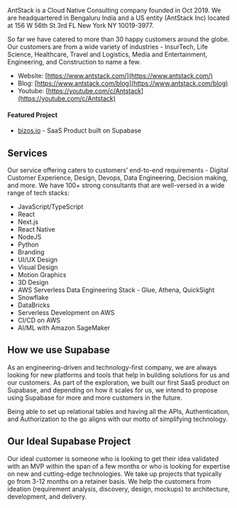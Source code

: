 AntStack is a Cloud Native Consulting company founded in Oct 2019. We are headquartered in Bengaluru India and a US entity (AntStack Inc) located at 156 W 56th St 3rd FL New York NY 10019-3977.

So far we have catered to more than 30 happy customers around the globe. Our customers are from a wide variety of industries - InsurTech, Life Science, Healthcare, Travel and Logistics, Media and Entertainment, Engineering, and Construction to name a few.

- Website: [https://www.antstack.com/](https://www.antstack.com/)
- Blog: [https://www.antstack.com/blog](https://www.antstack.com/blog)
- Youtube: [https://youtube.com/c/Antstack](https://youtube.com/c/Antstack)

#### Featured Project

- [bizos.io](https://www.bizos.io/) - SaaS Product built on Supabase

## Services

Our service offering caters to customers’ end-to-end requirements - Digital Customer Experience, Design, Devops, Data Engineering, Decision making, and more. We have 100+ strong consultants that are well-versed in a wide range of tech stacks:

- JavaScript/TypeScript
- React
- Next.js
- React Native
- NodeJS
- Python
- Branding
- UI/UX Design
- Visual Design
- Motion Graphics
- 3D Design
- AWS Serverless Data Engineering Stack - Glue, Athena, QuickSight
- Snowflake
- DataBricks
- Serverless Development on AWS
- CI/CD on AWS
- AI/ML with Amazon SageMaker

## How we use Supabase

As an engineering-driven and technology-first company, we are always looking for new platforms and tools that help in building solutions for us and our customers. As part of the exploration, we built our first SaaS product on Supabase, and depending on how it scales for us, we intend to propose using Supabase for more and more customers in the future.

Being able to set up relational tables and having all the APIs, Authentication, and Authorization to the go aligns with our motto of simplifying technology.

## Our Ideal Supabase Project

Our ideal customer is someone who is looking to get their idea validated with an MVP within the span of a few months or who is looking for expertise on new and cutting-edge technologies. We take up projects that typically go from 3-12 months on a retainer basis. We help the customers from ideation (requirement analysis, discovery, design, mockups) to architecture, development, and delivery.
